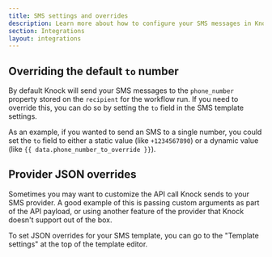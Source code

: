 ```yaml
---
title: SMS settings and overrides
description: Learn more about how to configure your SMS messages in Knock.
section: Integrations
layout: integrations
---
```


## Overriding the default `to` number

By default Knock will send your SMS messages to the `phone_number` property stored on the `recipient` for the workflow run. If you need to override this, you can do so by setting the `to` field in the SMS template settings.

As an example, if you wanted to send an SMS to a single number, you could set the `to` field to either a static value (like `+1234567890`) or a dynamic value (like `{{ data.phone_number_to_override }}`).

## Provider JSON overrides

Sometimes you may want to customize the API call Knock sends to your SMS provider. A good example of this is passing custom arguments as part of the API payload, or using another feature of the provider that Knock doesn't support out of the box.

To set JSON overrides for your SMS template, you can go to the "Template settings" at the top of the template editor.
